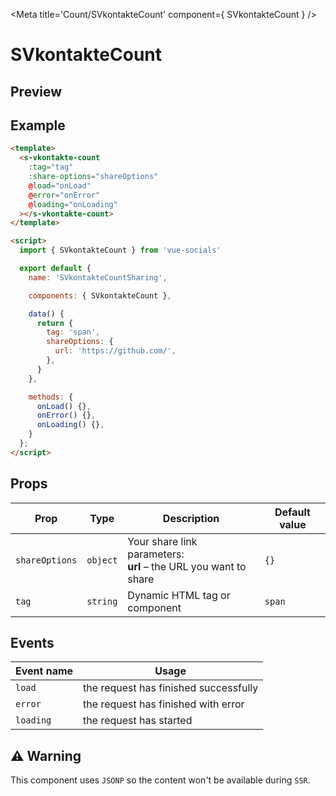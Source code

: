 
<Meta title='Count/SVkontakteCount' component={ SVkontakteCount } />

<style>{`
  .custom-preview .base-canvas {
    height: auto;
  }
`}</style>

# SVkontakteCount

## Preview

<Preview className="custom-preview">
  <Story id='count-svkontaktecount--default' />
</Preview>

## Example

```html
<template>
  <s-vkontakte-count
    :tag="tag"
    :share-options="shareOptions"
    @load="onLoad"
    @error="onError"
    @loading="onLoading"
  ></s-vkontakte-count>
</template>

<script>
  import { SVkontakteCount } from 'vue-socials'

  export default {
    name: 'SVkontakteCountSharing',

    components: { SVkontakteCount },

    data() {
      return {
        tag: 'span',
        shareOptions: {
          url: 'https://github.com/',
        },
      }
    },

    methods: {
      onLoad() {},
      onError() {},
      onLoading() {},
    }
  };
</script>
```

## Props

| Prop | Type | Description | Default value |
| ------ | ------ | ------ | ------ |
`shareOptions` | `object` | Your share link parameters: <br /> **url** – the URL you want to share <br /> | `{}`
`tag` | `string` | Dynamic HTML tag or component  | `span`

## Events

| Event name | Usage |
| ------ | ------ |
`load` |  the request has finished successfully |
`error` | the request has finished with error |
`loading` | the request has started |

## ⚠️ Warning

This component uses `JSONP` so the content won't be available during `SSR`.

